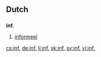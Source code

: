 ==Dutch==

==={{abbreviation|Dutch}}===
'''inf.'''

# [[informeel]]

[[cs:inf.]]
[[de:inf.]]
[[li:inf.]]
[[sk:inf.]]
[[sv:inf.]]
[[vi:inf.]]